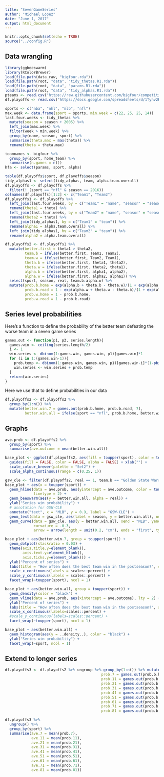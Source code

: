 ```yaml
---
title: "SevenGameSeries"
author: "Michael Lopez"
date: "June 1, 2017"
output: html_document
---
```


```r
knitr::opts_chunk$set(echo = TRUE)
source("../config.R")
```

## Data wrangling

```r
library(ggbeeswarm)
library(RColorBrewer)
load(file.path(data_raw, "bigfour.rda"))
load(file.path(root, "data", "tidy_thetas.R1.rda"))
load(file.path(root, "data", "params.R1.rda"))
load(file.path(root, "data", "tidy_alphas.R1.rda"))
pteams <- read.csv("https://raw.githubusercontent.com/bigfour/competitiveness/master/data/playoff_teams.csv")
df.playoffs <- read.csv("https://docs.google.com/spreadsheets/d/1Tyhv2RU-p5VpXK_vScPbDzTuzFCAaZKVpbYXmsH22XM/pub?output=csv")

sports <- c("nba", "nhl", "mlb", "nfl")
max.week <- data.frame(sport = sports, min.week = c(22, 25, 25, 14))
last.four.weeks <- tidy_thetas %>%
  mutate(season = season + 2005) %>% 
  left_join(max.week) %>% 
  filter(week > min.week) %>% 
  group_by(name, season, sport) %>% 
  summarise(theta.max = max(theta)) %>% 
  rename(theta = theta.max)
```

```r
teamnames <- bigfour %>% 
  group_by(sport, home_team) %>% 
  summarise(n.games = n())
hfa <- select(params, sport, alpha)

table(df.playoffs$sport, df.playoffs$season)
tidy_alphas1 <- select(tidy_alphas, team, alpha.team.overall)
df.playoffs <- df.playoffs %>% 
  filter(! (sport == "nfl" & season == 2016))
colnames(df.playoffs)[1:2] <- c("Team1", "Team2")
df.playoffs1 <- df.playoffs %>% 
  left_join(last.four.weeks, by = c("Team1" = "name", "season" = "season", "sport" = "sport")) %>%
  rename(theta1 = theta) %>% 
  left_join(last.four.weeks, by = c("Team2" = "name", "season" = "season", "sport" = "sport")) %>% 
  rename(theta2 = theta) %>% 
  left_join(tidy_alphas1, by = c("Team1" = "team")) %>%
  rename(alpha1 = alpha.team.overall) %>% 
  left_join(tidy_alphas1, by = c("Team2" = "team")) %>%
  rename(alpha2 = alpha.team.overall)

df.playoffs2 <- df.playoffs1 %>% 
  mutate(better.first = theta1 > theta2, 
         team.b = ifelse(better.first, Team1, Team2), 
         team.w = ifelse(better.first, Team2, Team1), 
         theta.b = ifelse(better.first, theta1, theta2), 
         theta.w = ifelse(better.first, theta2, theta1), 
         alpha.b = ifelse(better.first, alpha1, alpha2), 
         alpha.w = ifelse(better.first, alpha2, alpha1)) %>%
  select(sport, season, real, team.b:alpha.w) %>%
  mutate(prob.b.home = exp(alpha.b + theta.b - theta.w)/(1 + exp(alpha.b + theta.b - theta.w)), 
         prob.b.road = 1 - exp(alpha.w + theta.w - theta.b)/(1 + exp(alpha.w + theta.w - theta.b)), 
         prob.w.home = 1 - prob.b.home, 
         prob.w.road = 1 - prob.b.road)
```


## Series level probabilities

Here's a function to define the probability of the better team defeating the worse team in a seven game series

```r
games.out <- function(p1, p2, series.length){
  games.win <- ceiling(series.length/2)
  i <- 1
  win.series <- dbinom(1:games.win, games.win, p1)[games.win]*1
  for (i in 1:(games.win-1)){
    prob.temp <- dbinom(1:games.win, games.win, p1)[games.win-i]*(1-pbinom((i-1), (games.win-1), p2)) 
    win.series <- win.series + prob.temp
  }
  return(win.series)
}
```


Here we use that to define probabilities in our data

```r
df.playoffs2 <- df.playoffs2 %>% 
  group_by(1:n()) %>% 
  mutate(better.win.7 = games.out(prob.b.home, prob.b.road, 7), 
         better.win.all = ifelse(sport == "nfl", prob.b.home, better.win.7))
```


## Graphs

```r
ave.prob <- df.playoffs2 %>% 
  group_by(sport) %>% 
  summarise(ave.outcome = mean(better.win.all))

base_plot <- ggplot(df.playoffs2, aes(fill = toupper(sport), color = toupper(sport))) + 
  guides(fill = FALSE, color = FALSE, alpha = FALSE) + xlab("") + 
  scale_colour_brewer(palette = "Set2") +
  scale_alpha_continuous(range = c(0.25, 1))
```

```r
gsw_cle <- filter(df.playoffs2, real == 1, team.b == "Golden State Warriors" & team.w == "Cleveland Cavaliers")
base_plot + aes(x = toupper(sport)) + 
  geom_hline(data = ave.prob, aes(yintercept = ave.outcome, color = toupper(sport)), 
             linetype = 2) + 
  geom_beeswarm(aes(y = better.win.all, alpha = real)) + 
  ylab("Series win probability") + 
  # annotation for GSW-CLE
  annotate("text", x = "MLB", y = 0.9, label = "GSW-CLE") + 
  geom_text(data = gsw_cle, aes(label = season, y = better.win.all), nudge_y = 0.01) + 
  geom_curve(data = gsw_cle, aes(y = better.win.all, xend = "MLB", yend = 0.89), 
             curvature = -0.3, 
             arrow = arrow(length = unit(0.2, "cm"), ends = "first", type = "closed"))
```

```r
base_plot + aes(better.win.7, group = toupper(sport)) + 
  geom_dotplot(stackratio = 0.03) + 
  theme(axis.title.y=element_blank(),
        axis.text.y=element_blank(),
        axis.ticks.y=element_blank()) + 
  ylab("Percent of series") + 
  labs(title = "How often does the best team win in the postseason?", subtitle = "7 game series between all playoff teams, 2005-2016") +
  scale_x_continuous(labels = scales::percent) + 
  scale_y_continuous(labels = scales::percent) + 
  facet_wrap(~toupper(sport), ncol = 1)
```

```r
base_plot + aes(better.win.all, group = toupper(sport)) + 
  geom_density(color = "black") + 
  geom_vline(data = ave.prob, aes(xintercept = ave.outcome), lty = 2) + 
  ylab("Percent of series") + 
  labs(title = "How often does the best team win in the postseason?", subtitle = "All playoff teams, 2005-2016 in 1 (NFL) or 7 game series") + 
  scale_x_continuous(labels=scales::percent) + 
  #scale_y_continuous(labels=scales::percent) + 
  facet_wrap(~toupper(sport), ncol = 1)
```

```r
base_plot + aes(better.win.all) + 
  geom_histogram(aes(y = ..density..), color = "black") + 
  ylab("Series win probability") + 
  facet_wrap(~sport, ncol = 1)
```



## Extend to longer series

```r
df.playoffs3 <- df.playoffs2 %>% ungroup %>% group_by(1:n()) %>% mutate(prob.3 = games.out(prob.b.home, prob.b.road, 3), 
                                            prob.7 = games.out(prob.b.home, prob.b.road, 7), 
                                            prob.11 = games.out(prob.b.home, prob.b.road, 11),
                                            prob.21 = games.out(prob.b.home, prob.b.road, 21), 
                                            prob.31 = games.out(prob.b.home, prob.b.road, 31),
                                            prob.41 = games.out(prob.b.home, prob.b.road, 41), 
                                            prob.51 = games.out(prob.b.home, prob.b.road, 51),
                                            prob.61 = games.out(prob.b.home, prob.b.road, 61), 
                                            prob.71 = games.out(prob.b.home, prob.b.road, 71),
                                            prob.81 = games.out(prob.b.home, prob.b.road, 81))

df.playoffs3 %>% 
  ungroup() %>% 
  group_by(sport) %>% 
  summarise(ave.7 = mean(prob.7), 
            ave.11 = mean(prob.11), 
            ave.21 = mean(prob.21), 
            ave.31 = mean(prob.31), 
            ave.41 = mean(prob.41), 
            ave.51 = mean(prob.51), 
            ave.61 = mean(prob.61), 
            ave.71 = mean(prob.71), 
            ave.81 = mean(prob.81))
```

